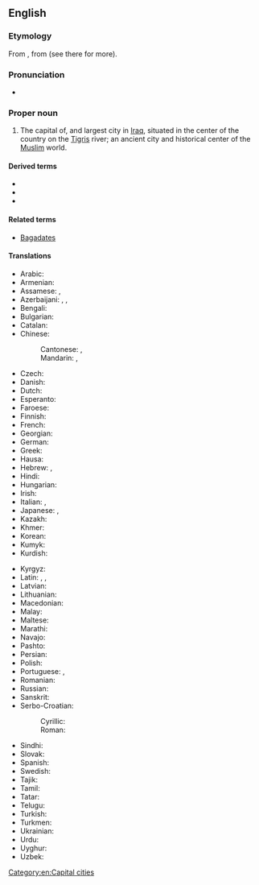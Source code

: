 ==English==
{{wikipedia}}

===Etymology===
From {{bor|en|ar|بَغْدَاد‎‎}}, from {{der|en|fa|بغداد|tr=baǧdâd}} (see there for more).

===Pronunciation===
* {{IPA|/bæɡˈdæd/|/ˈbæɡdæd/|lang=en}}

===Proper noun===
{{en-proper noun}}

# The capital of, and largest city in [[Iraq]], situated in the center of the country on the [[Tigris]] river; an ancient city and historical center of the [[Muslim]] world.

====Derived terms====
* {{l|en|Baghdad by the Bay}}
* {{l|en|Baghdadi}}
* {{l|en|Baghdadian}}

====Related terms====
* [[Bagadates]]

====Translations====
{{trans-top|city}}
* Arabic: {{t+|ar|بَغْدَاد|f}}
* Armenian: {{t|hy|Բաղդադ}}
* Assamese: {{t|as|বাগদাদ}}, {{t|as|বাগ্দাদ}}
* Azerbaijani: {{t+|az|Bağdad}}, {{t+|az|Бағдад}}, {{t+|az|بغداد|sc=fa-Arab}}
* Bengali: {{t|bn|বাগদাদ}}
* Bulgarian: {{t|bg|Багда́д|m}}
* Catalan: {{t|ca|Bagdad}}
* Chinese:
*: Cantonese: {{t|yue|巴格達|sc=Hani}}, {{t|yue|巴格达|tr=baa1 gaak3 daat6|sc=Hani}}
*: Mandarin: {{t+|cmn|巴格達|sc=Hani}}, {{t+|cmn|巴格达|tr=Bāgédá|sc=Hani}}
* Czech: {{t+|cs|Bagdád|m}}
* Danish: {{t|da|Bagdad}}
* Dutch: {{t+|nl|Bagdad}}
* Esperanto: {{t+|eo|Bagdado}}
* Faroese: {{t|fo|Bagdad}}
* Finnish: {{t+|fi|Bagdad}}
* French: {{t+|fr|Bagdad}}
* Georgian: {{t|ka|ბაღდადი}}
* German: {{t+|de|Bagdad}}
* Greek: {{t+|el|Βαγδάτη}}
* Hausa: {{t|ha|Bagadaza|f|alt=Bàgàdāzà}}
* Hebrew: {{t|he|בגדאד|sc=Hebr}}, {{t|he|בגדד|sc=Hebr}}
* Hindi: {{t|hi|बग़दाद}}
* Hungarian: {{t+|hu|Bagdad}}
* Irish: {{t|ga|Bagdad|m}}
* Italian: {{t|it|Bagdad|f}}, {{t+|it|Baghdad|f}}
* Japanese: {{t|ja|バグダード|tr=Bagudādo}}, {{t|ja|バグダッド|tr=Bagudaddo}}
* Kazakh: {{t|kk|Бағдат}}
* Khmer: {{t+|km|បាកដាដ}}
* Korean: {{t|ko|^바그다드}}
* Kumyk: {{t|kum|Багъдад|tr=Bağdad}}
* Kurdish: {{t+|ku|Bexda|f}}
{{trans-mid}}
* Kyrgyz: {{t|ky|Багдат}}
* Latin: {{t+|la|Bagdatum}}, {{t|la|Bagdadum}}, {{t|la|Bagdetia}}
* Latvian: {{t+|lv|Bagdāde}}
* Lithuanian: {{t|lt|Bagdadas}}
* Macedonian: {{t|mk|Багда́д|m}}
* Malay: {{t|ms|Baghdad}}
* Maltese: {{t|mt|Bagdad}}
* Marathi: {{t|mr|बगदाद}}
* Navajo: {{t|nv|Báhdaʼ}}
* Pashto: {{t+|ps|بغداد|m|tr=baǧdad}}
* Persian: {{t+|fa|بغداد|tr=bağdâd}}
* Polish: {{t+|pl|Bagdad|m}}
* Portuguese: {{t|pt|Bagdá}}, {{t+|pt|Bagdade}}
* Romanian: {{t+|ro|Bagdad}}
* Russian: {{t+|ru|Багда́д|m}}
* Sanskrit: {{t+|sa|भगदत्त}}
* Serbo-Croatian:
*: Cyrillic: {{t|sh|Багдад|m}}
*: Roman: {{t+|sh|Bagdad|m}}
* Sindhi: {{t|sd|بغداد|m}}
* Slovak: {{t|sk|Bagdad|m}}
* Spanish: {{t+|es|Bagdad}}
* Swedish: {{t+|sv|Bagdad}}
* Tajik: {{t+|tg|Бағдод}}
* Tamil: {{t|ta|பாக்தாத்}}
* Tatar: {{t|tt|Багдад}}
* Telugu: {{t|te|బాగ్దాదు}}
* Turkish: {{t+|tr|Bağdat}}
* Turkmen: {{t|tk|Bagdat}}
* Ukrainian: {{t|uk|Багда́д|m}}
* Urdu: {{t|ur|بغداد|tr=baġdād}}
* Uyghur: {{t|ug|باغداد}}
* Uzbek: {{t|uz|Bagʻdod}}
{{trans-bottom}}

[[Category:en:Capital cities]]